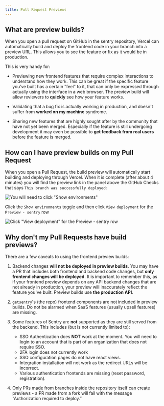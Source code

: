 ```yaml
---
title: Pull Request Previews
---
```


## What are preview builds?

When you open a pull request on GitHub in the sentry repository, Vercel can automatically build and deploy the frontend code in your branch into a preview URL. This allows you to see the feature or fix as it would be in production.

This is very handy for:

- Previewing new frontend features that require complex interactions to understand how they work. This can be great if the specific feature you've built has a certain "feel" to it, that can only be expressed through actually using the interface in a web browser. The preview build will allow reviewers to **quickly** see how your feature works.

- Validating that a bug fix is actually working in production, and doesn't suffer from __worked on my machine__ syndrome.

- Sharing new features that are highly sought after by the community that have not yet been merged. Especially if the feature is still undergoing development it may even be possible to **get feedback from __real users__** before the feature is merged.

## How can I have preview builds on my Pull Request

When you open a Pull Request, the build preview will automatically start building and deploying through Vercel. When it is complete (after about 4 minutes) you will find the preview link in the panel above the GitHub Checks that says `This branch was successfully deployed`:

![You will need to click "Show environments"](../img/githubPRShowEnvironmentsBar.png)

Click the `Show environments` toggle and then click `View deployment` for the `Preview - sentry` row

![Click "View deployment" for the `Preview - sentry` row](../img/githubPRShowEnvironmentsExpanded.png)

## Why don't my Pull Requests have build previews?

There are a few caveats to using the frontend preview builds:

1. Backend changes **will not be deployed in preview builds**. You may have a PR that includes both frontend and backend code changes, but **only frontend changes will be deployed**. It is important to remember this, as if your frontend preview depends on any API backend changes that are not already in production, your preview will inaccurately reflect the feature you've built. Preview builds use **the production API**.

2. `getsentry`'s (the repo) frontend components are not included in preview builds. Do not be alarmed when SaaS features (usually upsell features) are missing. 

3. Some features of Sentry are **not** supported as they are still served from the backend. This includes (but is not currently limited to):

    - SSO Authentication does **NOT** work at the moment. You will need to login to an account that is part of an organization that does not require SSO.
    - 2FA login does not currently work
    - SSO configuration pages do not have react views.
    - Integration installation will not work as the redirect URLs will be incorrect.
    - Various authentication frontends are missing (reset password, registration).


4. Only PRs made from branches inside the repository itself can create previews - a PR made from a fork will fail with the message “Authorization required to deploy.”

